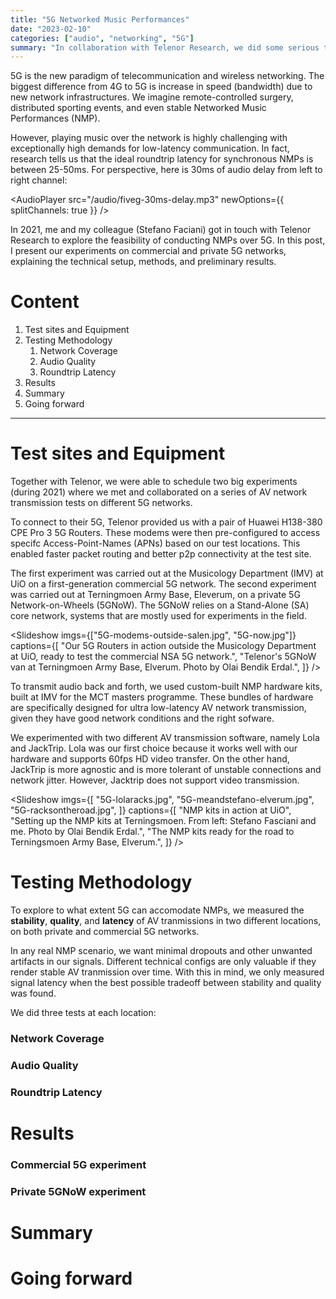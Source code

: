 ```yaml
---
title: "5G Networked Music Performances"
date: "2023-02-10"
categories: ["audio", "networking", "5G"]
summary: "In collaboration with Telenor Research, we did some serious testing to find out of it's possible to play music together over 5G telecom networks."
---
```


<MyImage src="/img/5G-logo.png" alt="5G logo" />

5G is the new paradigm of telecommunication and wireless networking. The biggest difference from 4G to 5G is increase in speed (bandwidth) due to new network infrastructures. We imagine remote-controlled surgery, distributed sporting events, and even stable Networked Music Performances (NMP).

However, playing music over the network is highly challenging with exceptionally high demands for low-latency communication. In fact, research tells us that the ideal roundtrip latency for synchronous NMPs is between 25-50ms. For perspective, here is 30ms of audio delay from left to right channel:

<AudioPlayer
  src="/audio/fiveg-30ms-delay.mp3"
  newOptions={{ splitChannels: true }}
/>

In 2021, me and my colleague (<MyLink href="https://stefanofasciani.com/">Stefano Faciani</MyLink>) got in touch with Telenor Research to explore the
feasibility of conducting NMPs over 5G. In this post, I present our experiments on
commercial and private 5G networks, explaining the technical setup, methods, and
preliminary results.

# Content

1. <MyLink href="#test-sites-and-equipment">Test sites and Equipment</MyLink>
2. <MyLink href="#testing-methodology">Testing Methodology</MyLink>
   1. <MyLink href="#network-coverage">Network Coverage</MyLink>
   2. <MyLink href="#audio-quality">Audio Quality</MyLink>
   3. <MyLink href="#roundtrip-latency">Roundtrip Latency</MyLink>
3. <MyLink href="#results">Results</MyLink>
4. <MyLink href="#summary">Summary</MyLink>
5. <MyLink href="#going-forward">Going forward</MyLink>

<hr />

<h1 id="test-sites-and-equipment">Test sites and Equipment</h1>

Together with Telenor, we were able to schedule two big experiments (during 2021) where we met and collaborated on a series of AV network transmission tests on different 5G networks.

To connect to their 5G, Telenor provided us with a pair of Huawei H138-380 CPE Pro 3 5G Routers. These modems were then pre-configured to access specifc Access-Point-Names (APNs) based on our test locations. This enabled faster packet routing and better p2p connectivity at the test site.

The first experiment was carried out at the Musicology Department (IMV) at UiO on a first-generation commercial 5G network. The second experiment was carried out at Terningmoen Army Base, Eleverum, on a private 5G Network-on-Wheels (5GNoW). The 5GNoW relies on a Stand-Alone (SA) core network, systems that are mostly used for experiments in the field.

<Slideshow
  imgs={["5G-modems-outside-salen.jpg", "5G-now.jpg"]}
  captions={[
    "Our 5G Routers in action outside the Musicology Department at UiO, ready to test the commercial NSA 5G network.",
    "Telenor's 5GNoW van at Terningmoen Army Base, Elverum. Photo by Olai Bendik Erdal.",
  ]}
/>

To transmit audio back and forth, we used custom-built <MyLink href="https://github.com/MCT-master/NMP-Portable-Kits/wiki">NMP hardware kits</MyLink>, built at IMV for the MCT masters programme. These bundles of hardware are specifically designed for ultra low-latency AV network transmission, given they have good network conditions and the right sofware.

We experimented with two different AV transmission software, namely <MyLink href="https://lola.conts.it">Lola</MyLink> and <MyLink href="https://www.jacktrip.org">JackTrip</MyLink>. Lola was our first choice because it works well with our hardware and supports 60fps HD video transfer. On the other hand, JackTrip is more agnostic and is more tolerant of unstable connections and network jitter. However, Jacktrip does not support video transmission.

<Slideshow
  imgs={[
    "5G-lolaracks.jpg",
    "5G-meandstefano-elverum.jpg",
    "5G-racksontheroad.jpg",
  ]}
  captions={[
    "NMP kits in action at UiO",
    "Setting up the NMP kits at Terningsmoen. From left: Stefano Fasciani and me. Photo by Olai Bendik Erdal.",
    "The NMP kits ready for the road to Terningsmoen Army Base, Elverum.",
  ]}
/>

<h1 id="testing-methodology">Testing Methodology</h1>

To explore to what extent 5G can accomodate NMPs, we measured the **stability**, **quality**, and **latency** of AV tranmissions in two different locations, on both private and commercial 5G networks.

In any real NMP scenario, we want minimal dropouts and other unwanted artifacts in our signals. Different technical configs are only valuable if they render stable AV tranmission over time. With this in mind, we only measured signal latency when the best possible tradeoff between stability and quality was found.

We did three tests at each location:

<h3 id="network-coverage">Network Coverage</h3>
<h3 id="audio-quality">Audio Quality</h3>
<h3 id="roundtrip-latency">Roundtrip Latency</h3>

# Results

### Commercial 5G experiment

### Private 5GNoW experiment

# Summary

# Going forward

